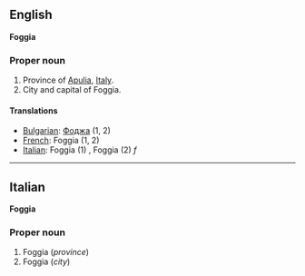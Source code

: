 ==English==
'''Foggia'''

===Proper noun===

#Province of [[Apulia]], [[Italy]].
#City and capital of Foggia.

====Translations====

*[[Bulgarian]]: [[Фоджа]] (1, 2)
*[[French]]: Foggia (1, 2)
*[[Italian]]: Foggia (1) '' '', Foggia (2) ''f''

----

==Italian==
'''Foggia'''

===Proper noun===

#Foggia (''province'')
#Foggia (''city'')